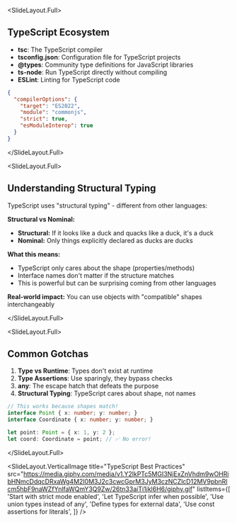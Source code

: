 
<SlideLayout.Full>
## TypeScript Ecosystem

- **tsc**: The TypeScript compiler
- **tsconfig.json**: Configuration file for TypeScript projects
- **@types**: Community type definitions for JavaScript libraries
- **ts-node**: Run TypeScript directly without compiling
- **ESLint**: Linting for TypeScript code

```json
{
  "compilerOptions": {
    "target": "ES2022",
    "module": "commonjs",
    "strict": true,
    "esModuleInterop": true
  }
}
```
</SlideLayout.Full>

<SlideLayout.Full>
## Understanding Structural Typing

TypeScript uses "structural typing" - different from other languages:

**Structural vs Nominal:**
- **Structural:** If it looks like a duck and quacks like a duck, it's a duck
- **Nominal:** Only things explicitly declared as ducks are ducks

**What this means:**
- TypeScript only cares about the shape (properties/methods)
- Interface names don't matter if the structure matches
- This is powerful but can be surprising coming from other languages

**Real-world impact:** You can use objects with "compatible" shapes interchangeably

</SlideLayout.Full>

<SlideLayout.Full>
## Common Gotchas

1. **Type vs Runtime**: Types don't exist at runtime
2. **Type Assertions**: Use sparingly, they bypass checks
3. **any**: The escape hatch that defeats the purpose
4. **Structural Typing**: TypeScript cares about shape, not names

```typescript
// This works because shapes match!
interface Point { x: number; y: number; }
interface Coordinate { x: number; y: number; }

let point: Point = { x: 1, y: 2 };
let coord: Coordinate = point; // ✅ No error!
```
</SlideLayout.Full>

<SlideLayout.VerticalImage
  title="TypeScript Best Practices"
  src="https://media.giphy.com/media/v1.Y2lkPTc5MGI3NjExZnVhdm9wOHRibHNmcDdqcDRxaWg4M2I0M3J2c3cwcGprM3JyM3czNCZlcD12MV9pbnRlcm5hbF9naWZfYnlfaWQmY3Q9Zw/26tn33aiTi1jkl6H6/giphy.gif"
  listItems={[
    'Start with strict mode enabled',
    'Let TypeScript infer when possible',
    'Use union types instead of any',
    'Define types for external data',
    'Use const assertions for literals',
  ]}
/>